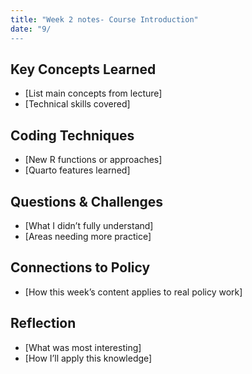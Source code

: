 ```yaml
---
title: "Week 2 notes- Course Introduction"
date: "9/
---
```


## Key Concepts Learned
- [List main concepts from lecture]
- [Technical skills covered]

## Coding Techniques
- [New R functions or approaches]
- [Quarto features learned]

## Questions & Challenges
- [What I didn't fully understand]
- [Areas needing more practice]

## Connections to Policy
- [How this week's content applies to real policy work]

## Reflection
- [What was most interesting]
- [How I'll apply this knowledge]
